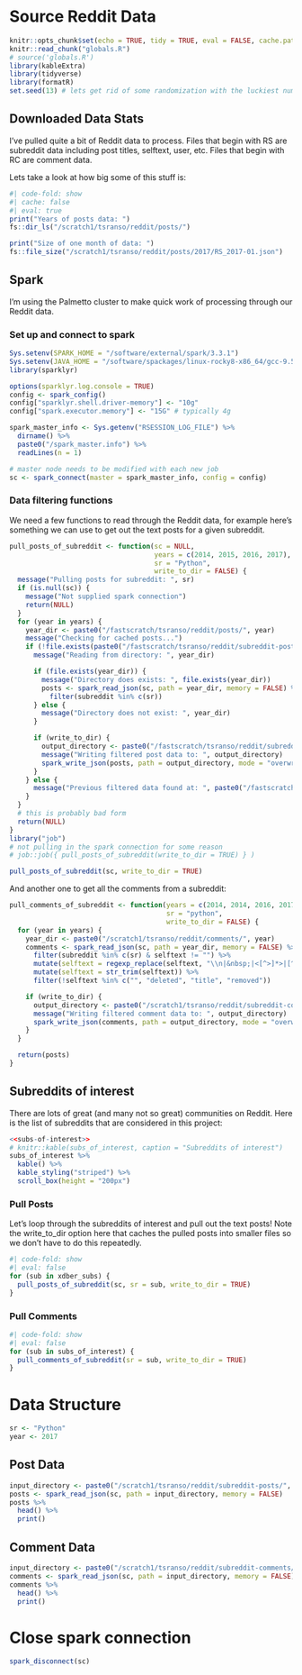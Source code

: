 # Source Reddit Data

```r
knitr::opts_chunk$set(echo = TRUE, tidy = TRUE, eval = FALSE, cache.path = "cache/")
knitr::read_chunk("globals.R")
# source('globals.R')
library(kableExtra)
library(tidyverse)
library(formatR)
set.seed(13) # lets get rid of some randomization with the luckiest number
```

## Downloaded Data Stats

I've pulled quite a bit of Reddit data to process. Files that begin with RS are subreddit data including post titles, selftext, user, etc. Files that begin with RC are comment data.

Lets take a look at how big some of this stuff is:

```r
#| code-fold: show
#| cache: false
#| eval: true
print("Years of posts data: ")
fs::dir_ls("/scratch1/tsranso/reddit/posts/")

print("Size of one month of data: ")
fs::file_size("/scratch1/tsranso/reddit/posts/2017/RS_2017-01.json")
```

## Spark

I'm using the Palmetto cluster to make quick work of processing through our Reddit data.

### Set up and connect to spark

```r
Sys.setenv(SPARK_HOME = "/software/external/spark/3.3.1")
Sys.setenv(JAVA_HOME = "/software/spackages/linux-rocky8-x86_64/gcc-9.5.0/openjdk-11.0.15_10-xo4fjahmlsjch52sftpoxby6kwbdfoib")
library(sparklyr)

options(sparklyr.log.console = TRUE)
config <- spark_config()
config["sparklyr.shell.driver-memory"] <- "10g"
config["spark.executor.memory"] <- "15G" # typically 4g

spark_master_info <- Sys.getenv("RSESSION_LOG_FILE") %>%
  dirname() %>%
  paste0("/spark_master.info") %>%
  readLines(n = 1)

# master node needs to be modified with each new job
sc <- spark_connect(master = spark_master_info, config = config)
```

### Data filtering functions

We need a few functions to read through the Reddit data, for example here's something we can use to get out the text posts for a given subreddit.

```r
pull_posts_of_subreddit <- function(sc = NULL,
                                    years = c(2014, 2015, 2016, 2017),
                                    sr = "Python",
                                    write_to_dir = FALSE) {
  message("Pulling posts for subreddit: ", sr)
  if (is.null(sc)) {
    message("Not supplied spark connection")
    return(NULL)
  }
  for (year in years) {
    year_dir <- paste0("/fastscratch/tsranso/reddit/posts/", year)
    message("Checking for cached posts...")
    if (!file.exists(paste0("/fastscratch/tsranso/reddit/subreddit-posts/", sr, "/", year, "/_SUCCESS"))) {
      message("Reading from directory: ", year_dir)

      if (file.exists(year_dir)) {
        message("Directory does exists: ", file.exists(year_dir))
        posts <- spark_read_json(sc, path = year_dir, memory = FALSE) %>%
          filter(subreddit %in% c(sr))
      } else {
        message("Directory does not exist: ", year_dir)
      }

      if (write_to_dir) {
        output_directory <- paste0("/fastscratch/tsranso/reddit/subreddit-posts/", sr, "/", year)
        message("Writing filtered post data to: ", output_directory)
        spark_write_json(posts, path = output_directory, mode = "overwrite")
      }
    } else {
      message("Previous filtered data found at: ", paste0("/fastscratch/tsranso/reddit/subreddit-posts/", sr, "/", year, "/_SUCCESS"))
    }
  }
  # this is probably bad form
  return(NULL)
}
library("job")
# not pulling in the spark connection for some reason
# job::job({ pull_posts_of_subreddit(write_to_dir = TRUE) } )

pull_posts_of_subreddit(sc, write_to_dir = TRUE)
```

And another one to get all the comments from a subreddit:

```r
pull_comments_of_subreddit <- function(years = c(2014, 2014, 2016, 2017),
                                       sr = "python",
                                       write_to_dir = FALSE) {
  for (year in years) {
    year_dir <- paste0("/scratch1/tsranso/reddit/comments/", year)
    comments <- spark_read_json(sc, path = year_dir, memory = FALSE) %>%
      filter(subreddit %in% c(sr) & selftext != "") %>%
      mutate(selftext = regexp_replace(selftext, "\\n|&nbsp;|<[^>]*>|[^A-Za-z|']", " ")) %>%
      mutate(selftext = str_trim(selftext)) %>%
      filter(!selftext %in% c("", "deleted", "title", "removed"))

    if (write_to_dir) {
      output_directory <- paste0("/scratch1/tsranso/reddit/subreddit-comments/", sr, "/", year)
      message("Writing filtered comment data to: ", output_directory)
      spark_write_json(comments, path = output_directory, mode = "overwrite")
    }
  }

  return(posts)
}
```

## Subreddits of interest

There are lots of great (and many not so great) communities on Reddit. Here is the list of subreddits that are considered in this project:

```r
<<subs-of-interest>>
# knitr::kable(subs_of_interest, caption = "Subreddits of interest")
subs_of_interest %>%
  kable() %>%
  kable_styling("striped") %>%
  scroll_box(height = "200px")
```

::: {.panel-tabset}

### Pull Posts

Let's loop through the subreddits of interest and pull out the text posts! Note the write_to_dir option here that caches the pulled posts into smaller files so we don't have to do this repeatedly.

```r
#| code-fold: show
#| eval: false
for (sub in xdber_subs) {
  pull_posts_of_subreddit(sc, sr = sub, write_to_dir = TRUE)
}
```

### Pull Comments

```r
#| code-fold: show
#| eval: false
for (sub in subs_of_interest) {
  pull_comments_of_subreddit(sr = sub, write_to_dir = TRUE)
}
```

:::

# Data Structure

```r
sr <- "Python"
year <- 2017
```


## Post Data

```r
input_directory <- paste0("/scratch1/tsranso/reddit/subreddit-posts/", sr, "/", year)
posts <- spark_read_json(sc, path = input_directory, memory = FALSE)
posts %>%
  head() %>%
  print()
```

## Comment Data

```r
input_directory <- paste0("/scratch1/tsranso/reddit/subreddit-comments/", sr, "/", year)
comments <- spark_read_json(sc, path = input_directory, memory = FALSE)
comments %>%
  head() %>%
  print()
```

# Close spark connection

```r
spark_disconnect(sc)
```

